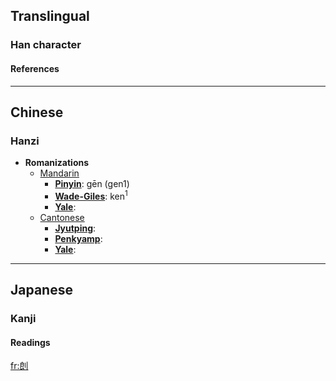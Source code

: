 ==Translingual==
===Han character===
{{Han char|rad=刀|as=07|sn=9|four=3270<sub>0</sub>|canj=戈戈中弓 (IILN), X戈戈中弓 (XIILN)}}
====References====
{{Han ref|kx=0139.290|dkj=01992|dj=0317.070|hdz=10342.160|uh=5246|ud=21062|bh=CBD3|bd=52179}}
----

==Chinese==
===Hanzi===


* '''Romanizations'''
** [[Mandarin]]
*** '''[[Pinyin]]''': gēn (gen1)
*** '''[[Wade-Giles]]''': ken<sup>1</sup>
*** '''[[Yale]]''': 
**[[Cantonese]]
***'''[[Jyutping]]''':
***'''[[Penkyamp]]''': 
***'''[[Yale]]''': 


----
==Japanese==
===Kanji===
{{ja-kanji|grade=|rs=刀07}}
====Readings====
{{ja-readings|on=[[ら]] (ra)|kun=[[うつ]] (utsu)}}




[[fr:剆]]